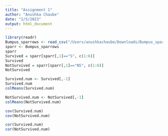 ```yaml
---
title: "Assignment 1"
author: "Anushka Chaube"
date: "2/5/2023"
output: html_document
---
```


```r

library(readr)
Bumpus_sparrows <- read_csv("/Users/anushkachaube/Downloads/Bumpus_sparrows.csv")
sparr <- Bumpus_sparrows
sparr
Survived = sparr[sparr[,1]=="S", c(1:6)]
Survived
NotSurvived = sparr[sparr[,1]=="NS", c(1:6)]
NotSurvived

Survived.num <- Survived[,-1]
Survived.num
colMeans(Survived.num)

NotSurvived.num <- NotSurvived[,-1]
colMeans(NotSurvived.num)

cov(Survived.num)
cov(NotSurvived.num)

cor(Survived.num)
cor(NotSurvived.num)
```
